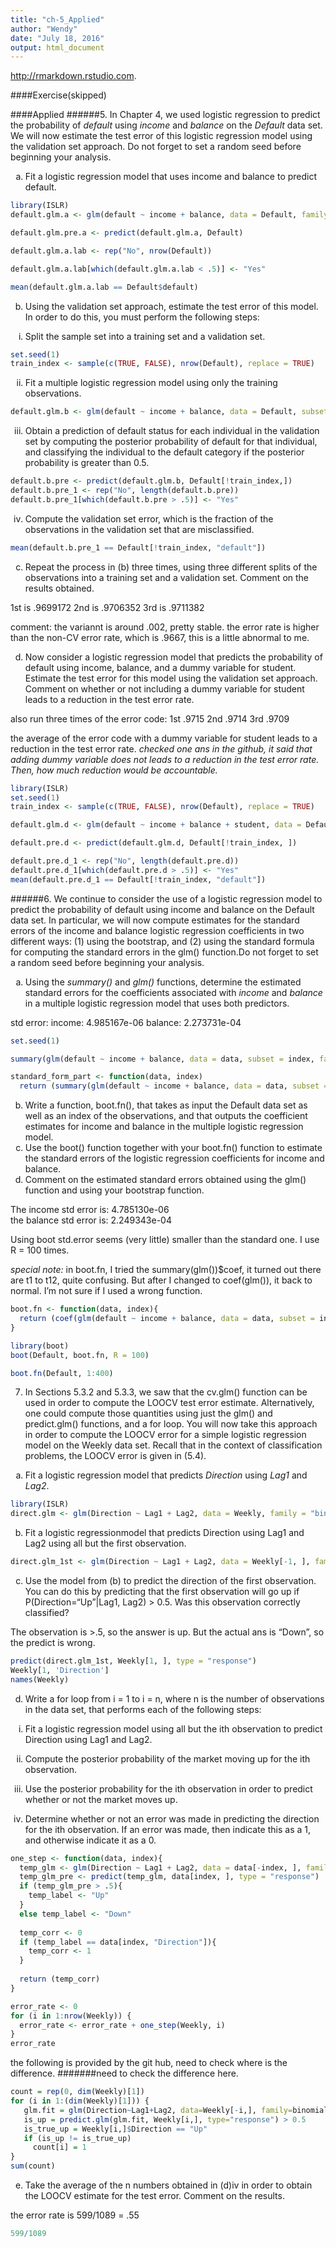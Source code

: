 ```yaml
---
title: "ch-5_Applied"
author: "Wendy"
date: "July 18, 2016"
output: html_document
---
```


 <http://rmarkdown.rstudio.com>.

####Exercise(skipped)

####Applied
######5. In Chapter 4, we used logistic regression to predict the probability of *default* using *income* and *balance* on the *Default* data set. We will now estimate the test error of this logistic regression model using the validation set approach. Do not forget to set a random seed before beginning your analysis.

(a) Fit a logistic regression model that uses income and balance to predict default.
```r
library(ISLR)
default.glm.a <- glm(default ~ income + balance, data = Default, family = "binomial")

default.glm.pre.a <- predict(default.glm.a, Default)

default.glm.a.lab <- rep("No", nrow(Default))

default.glm.a.lab[which(default.glm.a.lab < .5)] <- "Yes"

mean(default.glm.a.lab == Default$default)
```


(b) Using the validation set approach, estimate the test error of this model. In order to do this, you must perform the following steps:

i. Split the sample set into a training set and a validation set.
```r
set.seed(1)
train_index <- sample(c(TRUE, FALSE), nrow(Default), replace = TRUE)
```

ii. Fit a multiple logistic regression model using only the training observations.
```r
default.glm.b <- glm(default ~ income + balance, data = Default, subset = train_index, family = "binomial")
```

iii. Obtain a prediction of default status for each individual in the validation set by computing the posterior probability of default for that individual, and classifying the individual to the default category if the posterior probability is greater than 0.5.

```r
default.b.pre <- predict(default.glm.b, Default[!train_index,])
default.b.pre_1 <- rep("No", length(default.b.pre))
default.b.pre_1[which(default.b.pre > .5)] <- "Yes"
```


iv. Compute the validation set error, which is the fraction of the observations in the validation set that are misclassified.
```r
mean(default.b.pre_1 == Default[!train_index, "default"])
```

(c) Repeat the process in (b) three times, using three different splits of the observations into a training set and a validation set. Comment on the results obtained.

1st is .9699172
2nd is .9706352
3rd is .9711382

comment: the variannt is around .002, pretty stable. the error rate is higher than the non-CV error rate, which is .9667, this is a little abnormal to me. 

(d) Now consider a logistic regression model that predicts the probability of default using income, balance, and a dummy variable for student. Estimate the test error for this model using the validation set approach. Comment on whether or not including a dummy variable for student leads to a reduction in the test error rate.

also run three times of the error code:
1st .9715
2nd .9714
3rd .9709

the average of the error code with a dummy variable for student leads to a reduction in the test error rate. 
*checked one ans in the github, it said that adding dummy variable does not leads to a reduction in the test error rate. Then, how much reduction would be accountable.*
```r
library(ISLR)
set.seed(1)
train_index <- sample(c(TRUE, FALSE), nrow(Default), replace = TRUE)

default.glm.d <- glm(default ~ income + balance + student, data = Default, subset = train_index, family = "binomial")

default.pre.d <- predict(default.glm.d, Default[!train_index, ])

default.pre.d_1 <- rep("No", length(default.pre.d))
default.pre.d_1[which(default.pre.d > .5)] <- "Yes"
mean(default.pre.d_1 == Default[!train_index, "default"])
```

######6. We continue to consider the use of a logistic regression model to predict the probability of default using income and balance on the Default data set. In particular, we will now compute estimates for the standard errors of the income and balance logistic regression coefficients in two different ways: (1) using the bootstrap, and (2) using the standard formula for computing the standard errors in the glm() function.Do not forget to set a random seed before beginning your analysis.

(a) Using the *summary()* and *glm()* functions, determine the estimated standard errors for the coefficients associated with *income* and *balance* in a multiple logistic regression model that uses both predictors.

std error: 
income: 4.985167e-06
balance: 2.273731e-04
```r
set.seed(1)

summary(glm(default ~ income + balance, data = data, subset = index, family = "binomial"))$coef

standard_form_part <- function(data, index)
  return (summary(glm(default ~ income + balance, data = data, subset = index, family = "binomial"))$coef)
```


(b) Write a function, boot.fn(), that takes as input the Default data set as well as an index of the observations, and that outputs the coefficient estimates for income and balance in the multiple logistic regression model.
(c) Use the boot() function together with your boot.fn() function to estimate the standard errors of the logistic regression coefficients for income and balance.
(d) Comment on the estimated standard errors obtained using the glm() function and using your bootstrap function.

The income std error is: 4.785130e-06  
the balance std error is: 2.249343e-04  

Using boot std.error seems (very little) smaller than the standard one. I use R = 100 times. 

*special note:* in boot.fn, I tried the summary(glm())$coef, it turned out there are t1 to t12, quite confusing. 
But after I changed to coef(glm()), it back to normal. I'm not sure if I used a wrong function. 

```r
boot.fn <- function(data, index){
  return (coef(glm(default ~ income + balance, data = data, subset = index, family = "binomial")))
}

library(boot)
boot(Default, boot.fn, R = 100)

boot.fn(Default, 1:400)
```

7. In Sections 5.3.2 and 5.3.3, we saw that the cv.glm() function can be used in order to compute the LOOCV test error estimate. Alternatively, one could compute those quantities using just the glm() and predict.glm() functions, and a for loop. You will now take this approach in order to compute the LOOCV error for a simple logistic regression model on the Weekly data set. Recall that in the context of classification problems, the LOOCV error is given in (5.4).

(a) Fit a logistic regression model that predicts *Direction* using *Lag1* and *Lag2*.
```r
library(ISLR)
direct.glm <- glm(Direction ~ Lag1 + Lag2, data = Weekly, family = "binomial")
```

(b) Fit a logistic regressionmodel that predicts Direction using Lag1 and Lag2 using all but the first observation.
```r
direct.glm_1st <- glm(Direction ~ Lag1 + Lag2, data = Weekly[-1, ], family = "binomial")
```

(c) Use the model from (b) to predict the direction of the first observation. You can do this by predicting that the first observation will go up if P(Direction="Up"|Lag1, Lag2) > 0.5. Was this observation correctly classified?
  
The observation is >.5, so the answer is up. 
But the actual ans is "Down", so the predict is wrong. 
```r
predict(direct.glm_1st, Weekly[1, ], type = "response")
Weekly[1, 'Direction']
names(Weekly)
```

(d) Write a for loop from i = 1 to i = n, where n is the number of observations in the data set, that performs each of the following steps:

i. Fit a logistic regression model using all but the ith observation to predict Direction using Lag1 and Lag2.

ii. Compute the posterior probability of the market moving up for the ith observation.

iii. Use the posterior probability for the ith observation in order to predict whether or not the market moves up.

iv. Determine whether or not an error was made in predicting the direction for the ith observation. If an error was made, then indicate this as a 1, and otherwise indicate it as a 0.

```r
one_step <- function(data, index){
  temp_glm <- glm(Direction ~ Lag1 + Lag2, data = data[-index, ], family = "binomial")
  temp_glm_pre <- predict(temp_glm, data[index, ], type = "response")
  if (temp_glm_pre > .5){
    temp_label <- "Up"
  }
  else temp_label <- "Down"
  
  temp_corr <- 0
  if (temp_label == data[index, "Direction"]){
    temp_corr <- 1
  }
  
  return (temp_corr)
}

error_rate <- 0
for (i in 1:nrow(Weekly)) {
  error_rate <- error_rate + one_step(Weekly, i)
}
error_rate
```

the following is provided by the git hub, need to check where is the difference. 
#######need to check the difference here. 
```r
count = rep(0, dim(Weekly)[1])
for (i in 1:(dim(Weekly)[1])) {
   glm.fit = glm(Direction~Lag1+Lag2, data=Weekly[-i,], family=binomial)
   is_up = predict.glm(glm.fit, Weekly[i,], type="response") > 0.5
   is_true_up = Weekly[i,]$Direction == "Up"
   if (is_up != is_true_up)
     count[i] = 1
}
sum(count)
```

(e) Take the average of the n numbers obtained in (d)iv in order to obtain the LOOCV estimate for the test error. Comment on the results.

the error rate is 599/1089 = .55
```r
599/1089
```